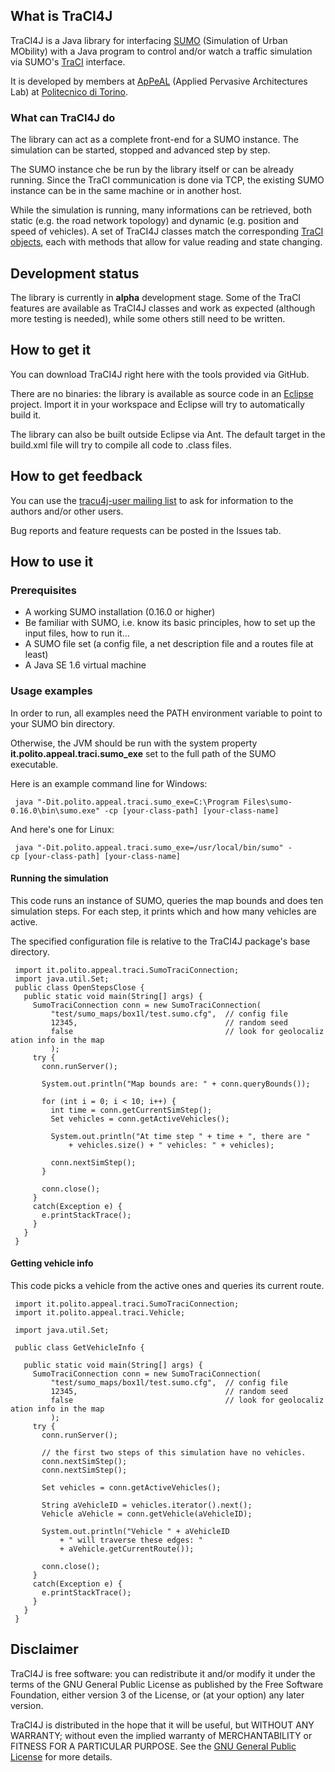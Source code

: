 == What is TraCI4J ==

TraCI4J is a Java library for interfacing [http://sumo.sourceforge.net SUMO] (Simulation of Urban MObility) with a Java program to control and/or watch a traffic simulation via SUMO's [https://sourceforge.net/apps/mediawiki/sumo/index.php?title=TraCI TraCI] interface.

It is developed by members at [http://omero.polito.it/appeal/home.html ApPeAL] (Applied Pervasive Architectures Lab) at [http://www.polito.it Politecnico di Torino].

=== What can TraCI4J do ===

The library can act as a complete front-end for a SUMO instance. The simulation can be started, stopped and advanced step by step.

The SUMO instance che be run by the library itself or can be already running. Since the TraCI communication is done via TCP, the existing SUMO instance can be in the same machine or in another host.

While the simulation is running, many informations can be retrieved, both static (e.g. the road network topology) and dynamic (e.g. position and speed of vehicles). A set of TraCI4J classes match the corresponding [http://sumo.sourceforge.net/doc/current/docs/userdoc/TraCI.html#TraCI_Commands TraCI objects], each with methods that allow for value reading and state changing.


== Development status ==

The library is currently in '''alpha''' development stage. Some of the TraCI features are available as TraCI4J classes and work as expected (although more testing is needed), while some others still need to be written.


== How to get it ==

You can download TraCI4J right here with the tools provided via GitHub.

There are no binaries: the library is available as source code in an [http://www.eclipse.org Eclipse] project. Import it in your workspace and Eclipse will try to automatically build it.

The library can also be built outside Eclipse via Ant. The default target in the build.xml file will try to compile all code to .class files.

== How to get feedback ==

You can use the [https://lists.sourceforge.net/lists/listinfo/traci4j-user tracu4j-user mailing list] to ask for information to the authors and/or other users.

Bug reports and feature requests can be posted in the Issues tab.

== How to use it ==

=== Prerequisites ===

* A working SUMO installation (0.16.0 or higher)
* Be familiar with SUMO, i.e. know its basic principles, how to set up the input files, how to run it...
* A SUMO file set (a config file, a net description file and a routes file at least)
* A Java SE 1.6 virtual machine

=== Usage examples ===

In order to run, all examples need the PATH environment variable to point to your SUMO bin directory. 

Otherwise, the JVM should be run with the system property '''it.polito.appeal.traci.sumo_exe''' set to the full path of the SUMO executable.

Here is an example command line for Windows:
  java "-Dit.polito.appeal.traci.sumo_exe=C:\Program Files\sumo-0.16.0\bin\sumo.exe" -cp [your-class-path] [your-class-name]

And here's one for Linux:
  java "-Dit.polito.appeal.traci.sumo_exe=/usr/local/bin/sumo" -cp [your-class-path] [your-class-name]

==== Running the simulation ====

This code runs an instance of SUMO, queries the map bounds and does ten simulation steps. For each step, it prints which and how many vehicles are active.

The specified configuration file is relative to the TraCI4J package's base directory.

  import it.polito.appeal.traci.SumoTraciConnection;
  import java.util.Set;
  public class OpenStepsClose {
    public static void main(String[] args) {
      SumoTraciConnection conn = new SumoTraciConnection(
          "test/sumo_maps/box1l/test.sumo.cfg",  // config file
          12345,                                 // random seed
          false                                  // look for geolocalization info in the map
          );
      try {
        conn.runServer();
      
        System.out.println("Map bounds are: " + conn.queryBounds());
      
        for (int i = 0; i < 10; i++) {
          int time = conn.getCurrentSimStep();
          Set<String> vehicles = conn.getActiveVehicles();
        
          System.out.println("At time step " + time + ", there are "
              + vehicles.size() + " vehicles: " + vehicles);
        
          conn.nextSimStep();
        }
        
        conn.close();
      }
      catch(Exception e) {
        e.printStackTrace();
      }
    }
  }

==== Getting vehicle info ====

This code picks a vehicle from the active ones and queries its current route.

  import it.polito.appeal.traci.SumoTraciConnection;
  import it.polito.appeal.traci.Vehicle;
  
  import java.util.Set;
  
  public class GetVehicleInfo {
  
    public static void main(String[] args) {
      SumoTraciConnection conn = new SumoTraciConnection(
          "test/sumo_maps/box1l/test.sumo.cfg",  // config file
          12345,                                 // random seed
          false                                  // look for geolocalization info in the map
          );
      try {
        conn.runServer();
      
        // the first two steps of this simulation have no vehicles.
        conn.nextSimStep();
        conn.nextSimStep();
      
        Set<String> vehicles = conn.getActiveVehicles();
        
        String aVehicleID = vehicles.iterator().next();
        Vehicle aVehicle = conn.getVehicle(aVehicleID);
      
        System.out.println("Vehicle " + aVehicleID
            + " will traverse these edges: "
            + aVehicle.getCurrentRoute());
      
        conn.close();
      }
      catch(Exception e) {
        e.printStackTrace();
      }
    }
  }


== Disclaimer ==

TraCI4J is free software: you can redistribute it and/or modify
it under the terms of the GNU General Public License as published by
the Free Software Foundation, either version 3 of the License, or
(at your option) any later version.

TraCI4J is distributed in the hope that it will be useful,
but WITHOUT ANY WARRANTY; without even the implied warranty of
MERCHANTABILITY or FITNESS FOR A PARTICULAR PURPOSE.  See the
[http://www.gnu.org/licenses/#GPL GNU General Public License] for more details.
